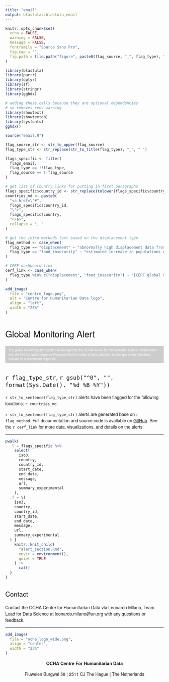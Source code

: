 ```yaml
---
title: "email"
output: blastula::blastula_email
---
```


<style type = "text/css">

h1, h2, h3 {
  font-family: Arvo, "Helvetica Neue", Helvetica, Arial, sans-serif;
  font-weight: normal
}

p {
  font-family: "Source Sans Pro", "Helvetica Neue", Helvetica, Arial, sans-serif
}

</style>

```r
knitr::opts_chunk$set(
  echo = FALSE,
  warning = FALSE,
  message = FALSE,
  fontfamily = "Source Sans Pro",
  fig.cap = "",
  fig.path = file.path("figure", paste0(flag_source, "_", flag_type), "")
)

library(blastula)
library(purrr)
library(dplyr)
library(sf)
library(stringr)
library(gghdx)

# adding these calls because they are optional dependencies
# so removes renv warning
library(showtext)
library(showtextdb)
library(sysfonts)
gghdx()

source("email.R")

flag_source_str <- str_to_upper(flag_source)
flag_type_str <- str_replace(str_to_title(flag_type), "_", " ")

flags_specific <- filter(
  flags_email,
  flag_type == !!flag_type,
  flag_source == !!flag_source
)

# get list of country links for putting in first paragraphs
flags_specific$country_id <- str_replace(tolower(flags_specific$country), " ", "-")
countries_md <- paste0(
  "<a href=\"#",
  flags_specific$country_id,
  "\">",
  flags_specific$country,
  "</a>",
  collapse = ", "
)

# get the intro methods text based on the displacement type
flag_method <- case_when(
  flag_type == "displacement" ~ "abnormally high displacement data from the Internal Displacement Monitoring Centre (IDMC)",
  flag_type == "food_insecurity" ~ "estimated increase in populations of phase 3 and/or above from Integrated Food Security Phase Classification / Cadre Harmonisé (IPC/CH) data"
)

# CERF dashboard link
cerf_link <- case_when(
  flag_type %in% c("displacement", "food_insecurity") ~ "[CERF global monitoring dashboard](https://app.powerbi.com/groups/2ecadc97-779b-45da-bc5a-f8917fbdc734/reports/a06761fe-5edb-43f4-9d28-b01c8d813a02/ReportSection?experience=power-bi)"
)
```


<!--Set the preview text of the email-->
<div style="display:none">`r paste(flags_specific$country, collapse = ", ")`</div>

```r
add_image(
  file = "centre_logo.png",
  alt = "Centre for Humanitarian Data logo",
  align = "left",
  width = "25%"
)
```


# Global Monitoring Alert

<div style="font-size:10px;padding: 6px 10px 6px 10px;background-color:#CCCCCC;color:#FFFFFF">
<p style="margin:0;">
The global monitoring alert system is managed by the OCHA Centre for Humanitarian Data in collaboration with the UN Central Emergency Response Fund in order to bring attention to changes in key indicators relevant to humanitarian response.
</p>
</div>

## `r flag_type_str`, `r gsub("^0", "", format(Sys.Date(), "%d %B %Y"))`

`r str_to_sentence(flag_type_str)` alerts have been flagged for
the following locations: `r countries_md`.

`r str_to_sentence(flag_type_str)`
alerts are generated base on `r flag_method`. Full documentation and
source code is available on 
[GitHub](https://github.com/OCHA-DAP/pa-global-monitoring/). See the
`r cerf_link` for more data, visualizations, and details on the alerts.

----

```r

pwalk(
  .l = flags_specific %>%
    select(
      iso3,
      country,
      country_id,
      start_date,
      end_date,
      message,
      url,
      summary_experimental
    ),
  .f = \(
    iso3,
    country,
    country_id,
    start_date,
    end_date,
    message,
    url,
    summary_experimental
  ) {
    knitr::knit_child(
      "alert_section.Rmd",
      envir = environment(),
      quiet = TRUE
    ) |>
      cat()
  }
)
```

## Contact

Contact the OCHA Centre for Humanitarian Data via Leonardo Milano, Team Lead
for Data Science at leonardo.milano@un.org with any questions or feedback.

----

```r
add_image(
  file = "ocha_logo_wide.png",
  align = "center",
  width = "25%"
)
```

<p>
<center>

<b> OCHA Centre For Humanitarian Data </b>

Fluwelen Burgwal 58 | 2511 CJ The Hague | The Netherlands

</center>
</p>
